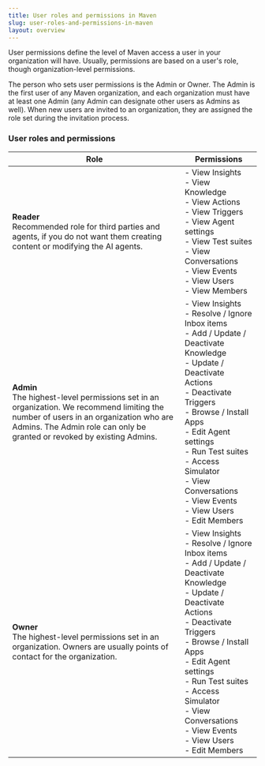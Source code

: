 ```yaml
---
title: User roles and permissions in Maven
slug: user-roles-and-permissions-in-maven
layout: overview
---
```


User permissions define the level of Maven access a user in your organization will have. Usually, permissions are based on a user's role, though organization-level permissions.

The person who sets user permissions is the Admin or Owner. The Admin is the first user of any Maven organization, and each organization must have at least one Admin (any Admin can designate other users as Admins as well). When new users are invited to an organization, they are assigned the role set during the invitation process.

### User roles and permissions

| Role                                                                                                                                                                                                               | Permissions                                                                                                                                                                   |
| ------------------------------------------------------------------------------------------------------------------------------------------------------------------------------------------------------------------ | ----------------------------------------------------------------------------------------------------------------------------------------------------------------------------- |
| **Reader**<br/>Recommended role for third parties and agents, if you do not want them creating content or modifying the AI agents.                                                                                 | - View Insights<br/>- View Knowledge<br/>- View Actions<br/>- View Triggers<br/>- View Agent settings<br/>- View Test suites<br/>- View Conversations<br/>- View Events<br/>- View Users<br/>- View Members<br/>|
| **Admin**<br/>The highest-level permissions set in an organization. We recommend limiting the number of users in an organization who are Admins. The Admin role can only be granted or revoked by existing Admins. | - View Insights<br/>- Resolve / Ignore Inbox items <br/>- Add / Update / Deactivate Knowledge<br/>- Update / Deactivate Actions<br/>- Deactivate Triggers<br/>- Browse / Install Apps<br/>- Edit Agent settings<br/>- Run Test suites<br/>- Access Simulator<br/>- View Conversations<br/>- View Events<br/>- View Users<br/>- Edit Members|
| **Owner**<br/>The highest-level permissions set in an organization. Owners are usually points of contact for the organization.                                                                                     | - View Insights<br/>- Resolve / Ignore Inbox items <br/>- Add / Update / Deactivate Knowledge<br/>- Update / Deactivate Actions<br/>- Deactivate Triggers<br/>- Browse / Install Apps<br/>- Edit Agent settings<br/>- Run Test suites<br/>- Access Simulator<br/>- View Conversations<br/>- View Events<br/>- View Users<br/>- Edit Members |
